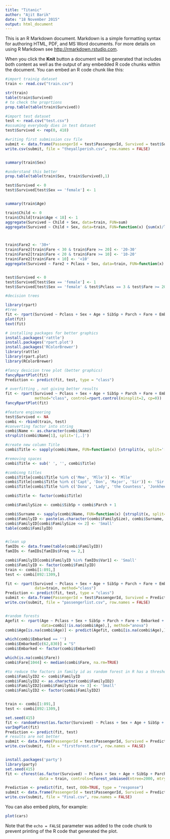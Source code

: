 ```yaml
---
title: "Titanic"
author: "Ajit Barik"
date: "18 November 2015"
output: html_document
---
```


This is an R Markdown document. Markdown is a simple formatting syntax for authoring HTML, PDF, and MS Word documents. For more details on using R Markdown see <http://rmarkdown.rstudio.com>.

When you click the **Knit** button a document will be generated that includes both content as well as the output of any embedded R code chunks within the document. You can embed an R code chunk like this:

```r
#import trainig dataset
train <- read.csv("train.csv")

str(train)
table(train$Survived)
# to check the proprtions
prop.table(table(train$Survived))

#import test dataset
test <- read.csv("test.csv")
#assuming everybody dies in test dataset
test$Survived <- rep(0, 418)

#writing first submission csv file
submit <- data.frame(PassengerId = test$PassengerId, Survived = test$Survived)
write.csv(submit, file = "theyallperish.csv", row.names = FALSE)


summary(train$Sex)

#understand this better
prop.table(table(train$Sex, train$Survived),1)

test$Survived <- 0
test$Survived[test$Sex == 'female'] <- 1


summary(train$Age)

train$Child <- 0
train$Child[train$Age < 18] <- 1
aggregate(Survived ~ Child + Sex, data=train, FUN=sum)
aggregate(Survived ~ Child + Sex, data=train, FUN=function(x) {sum(x)/length(x)})



train$Fare2 <- '30+'
train$Fare2[train$Fare < 30 & train$Fare >= 20] <- '20-30'
train$Fare2[train$Fare < 20 & train$Fare >= 10] <- '10-20'
train$Fare2[train$Fare < 10] <- '<10'
aggregate(Survived ~ Fare2 + Pclass + Sex, data=train, FUN=function(x) {sum(x)/length(x)})


test$Survived <- 0
test$Survived[test$Sex == 'female'] <- 1
test$Survived[test$Sex == 'female' & test$Pclass == 3 & test$Fare >= 20] <- 0

#decision trees

library(rpart)
#tree
fit <- rpart(Survived ~ Pclass + Sex + Age + SibSp + Parch + Fare + Embarked, data=train, method="class")
plot(fit)
text(fit)

# installing packages for better graphics
install.packages('rattle')
install.packages('rpart.plot')
install.packages('RColorBrewer')
library(rattle)
library(rpart.plot)
library(RColorBrewer)

#fancy desicion tree plot (better graphics)
fancyRpartPlot(fit)
Prediction <- predict(fit, test, type = "class")

# overfitting , not giving better results
fit <- rpart(Survived ~ Pclass + Sex + Age + SibSp + Parch + Fare + Embarked, data=train,
             method="class", control=rpart.control(minsplit=2, cp=0))
fancyRpartPlot(fit)

#feature engineering
test$Survived <- NA
combi <- rbind(train, test)
#converting factor into string
combi$Name <- as.character(combi$Name)
strsplit(combi$Name[1], split='[,.]')

#create new column Title
combi$Title <- sapply(combi$Name, FUN=function(x) {strsplit(x, split='[,.]')[[1]][2]})

#removing spaces
combi$Title <- sub(' ', '', combi$Title)

#combinng titles
combi$Title[combi$Title %in% c('Mme', 'Mlle')] <- 'Mlle'
combi$Title[combi$Title %in% c('Capt', 'Don', 'Major', 'Sir')] <- 'Sir'
combi$Title[combi$Title %in% c('Dona', 'Lady', 'the Countess', 'Jonkheer')] <- 'Lady'

combi$Title <- factor(combi$Title)

combi$FamilySize <- combi$SibSp + combi$Parch + 1

combi$Surname <- sapply(combi$Name, FUN=function(x) {strsplit(x, split='[,.]')[[1]][1]})
combi$FamilyID <- paste(as.character(combi$FamilySize), combi$Surname, sep="")
combi$FamilyID[combi$FamilySize <= 2] <- 'Small'
table(combi$FamilyID)


#clean up
famIDs <- data.frame(table(combi$FamilyID))
famIDs <- famIDs[famIDs$Freq <= 2,]

combi$FamilyID[combi$FamilyID %in% famIDs$Var1] <- 'Small'
combi$FamilyID <- factor(combi$FamilyID)
train <- combi[1:891,]
test <- combi[892:1309,]

fit <- rpart(Survived ~ Pclass + Sex + Age + SibSp + Parch + Fare + Embarked + Title + FamilySize + FamilyID,
             data=train, method="class")
Prediction <- predict(fit, test, type = "class")
submit <- data.frame(PassengerId = test$PassengerId, Survived = Prediction)
write.csv(submit, file = "passengerlist.csv", row.names = FALSE)


#random forests
Agefit <- rpart(Age ~ Pclass + Sex + SibSp + Parch + Fare + Embarked + Title + FamilySize,
                data=combi[!is.na(combi$Age),], method="anova")
combi$Age[is.na(combi$Age)] <- predict(Agefit, combi[is.na(combi$Age),])

which(combi$Embarked == '')
combi$Embarked[c(62,830)] = "S"
combi$Embarked <- factor(combi$Embarked)

which(is.na(combi$Fare))
combi$Fare[1044] <- median(combi$Fare, na.rm=TRUE)

#to reduce the factors in family id as random forest in R has a threshold of 32
combi$FamilyID2 <- combi$FamilyID
combi$FamilyID2 <- as.character(combi$FamilyID2)
combi$FamilyID2[combi$FamilySize <= 3] <- 'Small'
combi$FamilyID2 <- factor(combi$FamilyID2)


train <- combi[1:891,]
test <- combi[892:1309,]

set.seed(415)
fit <- randomForest(as.factor(Survived) ~ Pclass + Sex + Age + SibSp + Parch + Fare + Embarked + Title + FamilySize + FamilyID2, data=train, importance=TRUE, ntree=2000)
varImpPlot(fit)
Prediction <- predict(fit, test)
# results are not better
submit <- data.frame(PassengerId = test$PassengerId, Survived = Prediction)
write.csv(submit, file = "firstforest.csv", row.names = FALSE)


install.packages('party')
library(party)
set.seed(415)
fit <- cforest(as.factor(Survived) ~ Pclass + Sex + Age + SibSp + Parch + Fare + Embarked + Title + FamilySize + FamilyID,
               data = train, controls=cforest_unbiased(ntree=2000, mtry=3))

Prediction <- predict(fit, test, OOB=TRUE, type = "response")
submit <- data.frame(PassengerId = test$PassengerId, Survived = Prediction)
write.csv(submit, file = "Final.csv", row.names = FALSE)
```

You can also embed plots, for example:

```r
plot(cars)
```

Note that the `echo = FALSE` parameter was added to the code chunk to prevent printing of the R code that generated the plot.
